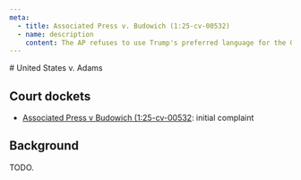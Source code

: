 ```yaml
---
meta:
  - title: Associated Press v. Budowich (1:25-cv-00532)
  - name: description
    content: The AP refuses to use Trump's preferred language for the Gulf of Mexico. Can the US punish them?
---
```




<Frame>
# United States v. Adams

## Court dockets

- [Associated Press v Budowich (1:25-cv-00532](https://www.courtlistener.com/docket/69662918/associated-press-v-budowich/): initial complaint

## Background

TODO.
</Frame>
